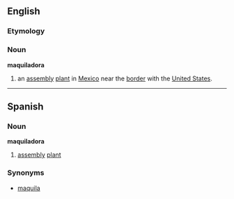 ==English==

===Etymology===
{{Sp.}}

===Noun===
{{wikipedia}}
'''maquiladora'''

# an [[assembly]] [[plant]] in [[Mexico]] near the [[border]] with the [[United States]].

----

==Spanish==

===Noun===
'''maquiladora'''

# [[assembly]] [[plant]]

===Synonyms===
*[[maquila]]
